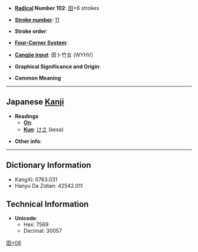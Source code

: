 * '''[[Wiktionary:Chinese radical index| Radical]] Number 102''': [[Wiktionary:Chinese radical index 田|田]]+6 strokes

* '''[[Wiktionary:Chinese total strokes index|Stroke number]]''': [[Wiktionary:Chinese total strokes index 11|11]]

* '''Stroke order''': 

* '''[[Wiktionary:Chinese four corner index|Four-Corner System]]''': 

* '''[[Wiktionary:Chinese Cangjie index|Cangjie input]]''': 田卜竹女 (WYHV)

* '''Graphical Significance and Origin''': 

* '''Common Meaning'''

----

== Japanese [[Kanji]] ==

* '''Readings'''
** '''[[On]]''': 
** '''[[Kun]]''': [[けさ]] (kesa)

* '''Other info''':  

----

== Dictionary Information ==

* KangXi: 0763.031
* Hanyu Da Zidian: 42542.011

== Technical Information ==

* '''Unicode''':
** Hex: 7569
** Decimal: 30057

[[Category:Japanese-only CJKV Characters|田+06]]